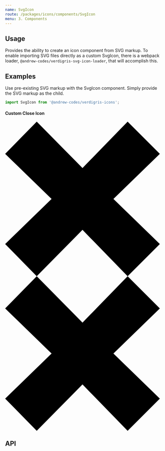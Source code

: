 ```yaml
---
name: SvgIcon
route: /packages/icons/components/SvgIcon
menu: 3. Components
---
```


## Usage
Provides the ability to create an icon component from SVG markup. To enable importing SVG files directly as a custom SvgIcon, there is a webpack loader, `@andrew-codes/verdigris-svg-icon-loader`, that will accomplish this.

## Examples
Use pre-existing SVG markup with the SvgIcon component. Simply provide the SVG markup as the child.

```js
import SvgIcon from '@andrew-codes/verdigris-icons';
```

<Playground testId="examples">
  <h4>Custom Close Icon</h4>
  <SvgIcon>
    <svg
      version="1.1"
      xmlns="http://www.w3.org/2000/svg"
      viewBox="0 0 24 24"
    >
      <polygon points="24,5 19,0 12,7.2 4.9,0 0,5 7.2,12 0,19 4.9,24 12,16.8 19,24 24,19 16.8,12" />
    </svg>
  </SvgIcon>
  <SvgIcon size={32} color="#00a9e0">
    <svg
      version="1.1"
      xmlns="http://www.w3.org/2000/svg"
      viewBox="0 0 24 24"
    >
      <polygon points="24,5 19,0 12,7.2 4.9,0 0,5 7.2,12 0,19 4.9,24 12,16.8 19,24 24,19 16.8,12" />
    </svg>
  </SvgIcon>
</Playground>

## API
<PropsTable of={SvgIcon} />
